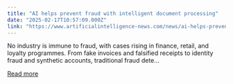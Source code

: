 ```yaml
---
title: "AI helps prevent fraud with intelligent document processing"
date: "2025-02-17T10:57:09.000Z"
link: "https://www.artificialintelligence-news.com/news/ai-helps-prevent-fraud-with-intelligent-document-processing/"
---
```


No industry is immune to fraud, with cases rising in finance, retail, and loyalty programmes. From fake invoices and falsified receipts to identity fraud and synthetic accounts, traditional fraud dete...

[Read more](https://www.artificialintelligence-news.com/news/ai-helps-prevent-fraud-with-intelligent-document-processing/)
